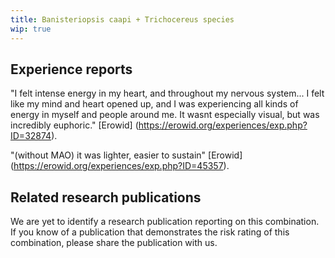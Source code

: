 ---
title: Banisteriopsis caapi + Trichocereus species
wip: true
---

## Experience reports
"I felt intense energy in my heart, and throughout my nervous system... I felt like my mind and heart opened up, and I was experiencing all kinds of energy in myself and people around me. It wasnt especially visual, but was incredibly euphoric." [Erowid] (https://erowid.org/experiences/exp.php?ID=32874).

"(without MAO) it was lighter, easier to sustain" [Erowid] (https://erowid.org/experiences/exp.php?ID=45357).

## Related research publications
We are yet to identify a research publication reporting on this combination. If you know of a publication that demonstrates the risk rating of this combination, please share the publication with us.
